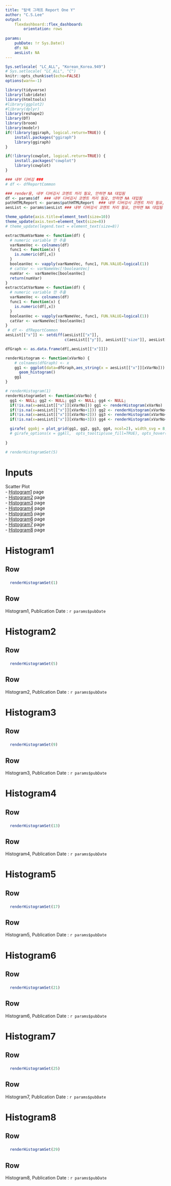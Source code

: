 ```yaml
---
title: "탐색 그래프 Report One Y"
author: "C.S.Lee"
output:
    flexdashboard::flex_dashboard:
        orientation: rows
        
params:
    pubDate: !r Sys.Date()
    df: NA
    aesList: NA
---
```


```r
Sys.setlocale( "LC_ALL", "Korean_Korea.949")
# Sys.setlocale( "LC_ALL", "C")
knitr::opts_chunk$set(echo=FALSE)
options(warn=-1)

library(tidyverse)
library(lubridate)
library(htmltools)
#library(ggplot2)
#library(dplyr)
library(reshape2)
library(DT)
library(broom)
library(modelr)
if(!library(ggiraph, logical.return=TRUE)) {
    install.packages("ggiraph")
    library(ggiraph)
}

if(!library(cowplot, logical.return=TRUE)) {
    install.packages("cowplot")
    library(cowplot)
}

### 내부 디버깅 ###
# df <- dfReportCommon

### render용, 내부 디버깅시 코멘트 처리 필요, 안하면 NA 대입됨
df <- params$df  ### 내부 디버깅시 코멘트 처리 필요, 안하면 NA 대입됨
pathHTMLReport <- params$pathHTMLReport  ### 내부 디버깅시 코멘트 처리 필요, 안하면 NA 대입됨
aesList <- params$aesList ### 내부 디버깅시 코멘트 처리 필요, 안하면 NA 대입됨

theme_update(axis.title=element_text(size=10))
theme_update(axis.text=element_text(size=8))
# theme_update(legend.text = element_text(size=8))

extractNumVarName <- function(df) {
  # numeric variable 만 추출
  varNameVec <- colnames(df)
  func1 <- function(x) {
    is.numeric(df[,x])
  }
  booleanVec <- vapply(varNameVec, func1, FUN.VALUE=logical(1))
  # catVar <- varNameVec[!booleanVec]
  numVar <-  varNameVec[booleanVec]
  return(numVar)
}
extractCatVarName <- function(df) {
  # numeric variable 만 추출
  varNameVec <- colnames(df)
  func1 <- function(x) {
    is.numeric(df[,x])
  }
  booleanVec <- vapply(varNameVec, func1, FUN.VALUE=logical(1))
  catVar <- varNameVec[!booleanVec]
}
 # df <- dfReportCommon
aesList[["x"]] <- setdiff(aesList[["x"]], 
                          c(aesList[["y"]], aesList[["size"]], aesList[["shape"]]))

dfGraph <- as.data.frame(df[,aesList[["x"]]]) 

renderHistogram <- function(xVarNo) {
    # colnames(dfGraph) <- x
    gg1 <- ggplot(data=dfGraph,aes_string(x = aesList[["x"]][xVarNo])) +
      geom_histogram() 
    gg1
}

# renderHistogram(1)
renderHistogramSet <- function(xVarNo) {
  gg1 <- NULL; gg2 <- NULL; gg3 <- NULL; gg4 <- NULL;
  if(!is.na(x=aesList[["x"]][xVarNo])) gg1 <- renderHistogram(xVarNo)
  if(!is.na(x=aesList[["x"]][xVarNo+1])) gg2 <- renderHistogram(xVarNo+1)
  if(!is.na(x=aesList[["x"]][xVarNo+2])) gg3 <- renderHistogram(xVarNo+2)
  if(!is.na(x=aesList[["x"]][xVarNo+3])) gg4 <- renderHistogram(xVarNo+3)

  girafe( ggobj = plot_grid(gg1, gg2, gg3, gg4, ncol=2), width_svg = 8, height_svg = 4)
  # girafe_options(x = ggAll,  opts_tooltip(use_fill=TRUE), opts_hover(css = "fill:red;stroke:orange;r:3pt;"))
  
}

# renderHistogramSet(5)


```

Inputs {.sidebar}
=============================================


Scatter Plot  
 - [Histogram1] page  
 - [Histogram2] page   
 - [Histogram3] page  
 - [Histogram4] page  
 - [Histogram5] page  
 - [Histogram6] page  
 - [Histogram7] page  
 - [Histogram8] page



Histogram1 {data-navmenu="Histogram Plot"}
=============================================

Row {data-height=970}
---------------------------------------------

### 
```r
  renderHistogramSet(1)
```


Row {data-height=30}
---------------------------------------------
Histogram1, Publication Date : `r params$pubDate`

Histogram2 {data-navmenu="Histogram Plot"}
=============================================

Row {data-height=970}
---------------------------------------------

### 
```r
  renderHistogramSet(5)
```

Row {data-height=30}
---------------------------------------------
Histogram2, Publication Date : `r params$pubDate`

Histogram3 {data-navmenu="Histogram Plot"}
=============================================

Row {data-height=970}
---------------------------------------------

### 
```r
  renderHistogramSet(9)
```

Row {data-height=30}
---------------------------------------------
Histogram3, Publication Date : `r params$pubDate`



Histogram4 {data-navmenu="Histogram Plot"}
=============================================

Row {data-height=970}
---------------------------------------------

### 
```r
  renderHistogramSet(13)
```

Row {data-height=30}
---------------------------------------------
Histogram4, Publication Date : `r params$pubDate`


Histogram5 {data-navmenu="Histogram Plot"}
=============================================

Row {data-height=970}
---------------------------------------------

### 
```r
  renderHistogramSet(17)
```

Row {data-height=30}
---------------------------------------------
Histogram5, Publication Date : `r params$pubDate`



Histogram6 {data-navmenu="Histogram Plot"}
=============================================

Row {data-height=970}
---------------------------------------------

### 
```r
  renderHistogramSet(21)
```

Row {data-height=30}
---------------------------------------------
Histogram6, Publication Date : `r params$pubDate`



Histogram7 {data-navmenu="Histogram Plot"}
=============================================

Row {data-height=970}
---------------------------------------------

### 
```r
  renderHistogramSet(25)
```


Row {data-height=30}
---------------------------------------------
Histogram7, Publication Date : `r params$pubDate`



Histogram8 {data-navmenu="Histogram Plot"}
=============================================

Row {data-height=970}
---------------------------------------------

### 
```r
  renderHistogramSet(29)
```


Row {data-height=30}
---------------------------------------------
Histogram8, Publication Date : `r params$pubDate`


